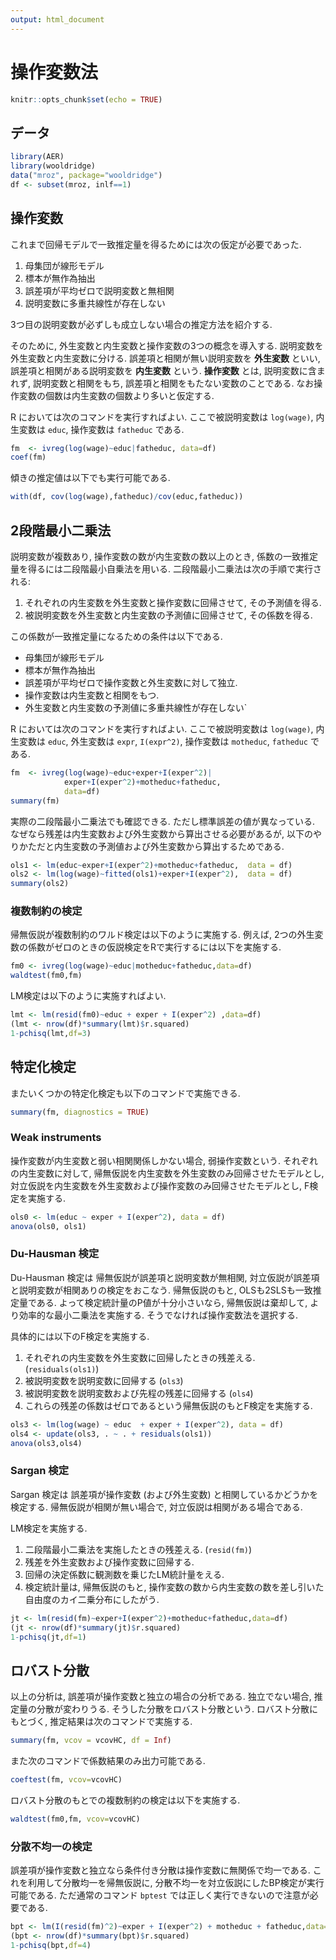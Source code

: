 ```yaml
---
output: html_document
---
```

# 操作変数法

```r
knitr::opts_chunk$set(echo = TRUE)
```

## データ
```r
library(AER)
library(wooldridge)
data("mroz", package="wooldridge")
df <- subset(mroz, inlf==1)
```

## 操作変数
これまで回帰モデルで一致推定量を得るためには次の仮定が必要であった.

1. 母集団が線形モデル
2. 標本が無作為抽出
3. 誤差項が平均ゼロで説明変数と無相関
4. 説明変数に多重共線性が存在しない

3つ目の説明変数が必ずしも成立しない場合の推定方法を紹介する.

そのために, 外生変数と内生変数と操作変数の3つの概念を導入する.
説明変数を外生変数と内生変数に分ける.
誤差項と相関が無い説明変数を **外生変数** といい,
誤差項と相関がある説明変数を **内生変数** という.
**操作変数** とは, 説明変数に含まれず, 説明変数と相関をもち, 誤差項と相関をもたない変数のことである.
なお操作変数の個数は内生変数の個数より多いと仮定する.

R においては次のコマンドを実行すればよい.
ここで被説明変数は `log(wage)`,
内生変数は `educ`,
操作変数は `fatheduc` である.

```r
fm  <- ivreg(log(wage)~educ|fatheduc, data=df)
coef(fm)
```

傾きの推定値は以下でも実行可能である.
```r
with(df, cov(log(wage),fatheduc)/cov(educ,fatheduc))
```

## 2段階最小二乗法
説明変数が複数あり, 操作変数の数が内生変数の数以上のとき, 係数の一致推定量を得るには二段階最小自乗法を用いる.
二段階最小二乗法は次の手順で実行される:

1. それぞれの内生変数を外生変数と操作変数に回帰させて, その予測値を得る.
2. 被説明変数を外生変数と内生変数の予測値に回帰させて, その係数を得る.

この係数が一致推定量になるための条件は以下である.

+ 母集団が線形モデル
+ 標本が無作為抽出
+ 誤差項が平均ゼロで操作変数と外生変数に対して独立.
+ 操作変数は内生変数と相関をもつ.
+ 外生変数と内生変数の予測値に多重共線性が存在しない`

R においては次のコマンドを実行すればよい.
ここで被説明変数は `log(wage)`,
内生変数は `educ`, 外生変数は `expr`, `I(expr^2)`,
操作変数は `motheduc`, `fatheduc` である.

```r
fm  <- ivreg(log(wage)~educ+exper+I(exper^2)|
            exper+I(exper^2)+motheduc+fatheduc,
            data=df)
summary(fm)
```

実際の二段階最小二乗法でも確認できる.
ただし標準誤差の値が異なっている.
なぜなら残差は内生変数および外生変数から算出させる必要があるが,
以下のやりかただと内生変数の予測値および外生変数から算出するためである.

```r
ols1 <- lm(educ~exper+I(exper^2)+motheduc+fatheduc,  data = df)
ols2 <- lm(log(wage)~fitted(ols1)+exper+I(exper^2),  data = df)
summary(ols2)
```

### 複数制約の検定

帰無仮説が複数制約のワルド検定は以下のように実施する.
例えば, 2つの外生変数の係数がゼロのときの仮説検定をRで実行するには以下を実施する.

```r
fm0 <- ivreg(log(wage)~educ|motheduc+fatheduc,data=df)
waldtest(fm0,fm)
```

LM検定は以下のように実施すればよい.
```r
lmt <- lm(resid(fm0)~educ + exper + I(exper^2) ,data=df)
(lmt <- nrow(df)*summary(lmt)$r.squared)
1-pchisq(lmt,df=3)
```

## 特定化検定
またいくつかの特定化検定も以下のコマンドで実施できる.
```r
summary(fm, diagnostics = TRUE)
```

### Weak instruments
操作変数が内生変数と弱い相関関係しかない場合, 弱操作変数という.
それぞれの内生変数に対して, 
帰無仮説を内生変数を外生変数のみ回帰させたモデルとし,
対立仮説を内生変数を外生変数および操作変数のみ回帰させたモデルとし, F検定を実施する.

```r
ols0 <- lm(educ ~ exper + I(exper^2), data = df)
anova(ols0, ols1)
```

### Du-Hausman 検定
Du-Hausman 検定は
帰無仮説が誤差項と説明変数が無相関, 対立仮説が誤差項と説明変数が相関ありの検定をおこなう.
帰無仮説のもと, OLSも2SLSも一致推定量である.
よって検定統計量のP値が十分小さいなら,
帰無仮説は棄却して, より効率的な最小二乗法を実施する.
そうでなければ操作変数法を選択する.

具体的には以下のF検定を実施する.

1. それぞれの内生変数を外生変数に回帰したときの残差える. (`residuals(ols1)`)
2. 被説明変数を説明変数に回帰する (`ols3`)
3. 被説明変数を説明変数および先程の残差に回帰する (`ols4`)
4. これらの残差の係数はゼロであるという帰無仮説のもとF検定を実施する.
```r
ols3 <- lm(log(wage) ~ educ  + exper + I(exper^2), data = df)
ols4 <- update(ols3, . ~ . + residuals(ols1))
anova(ols3,ols4)
```

### Sargan 検定
Sargan 検定は
誤差項が操作変数 (および外生変数) と相関しているかどうかを検定する.
帰無仮説が相関が無い場合で, 対立仮説は相関がある場合である.

LM検定を実施する.

1. 二段階最小二乗法を実施したときの残差える. (`resid(fm)`)
2. 残差を外生変数および操作変数に回帰する. 
3. 回帰の決定係数に観測数を乗じたLM統計量をえる.
4. 検定統計量は, 帰無仮説のもと, 操作変数の数から内生変数の数を差し引いた自由度のカイ二乗分布にしたがう.

```r
jt <- lm(resid(fm)~exper+I(exper^2)+motheduc+fatheduc,data=df)
(jt <- nrow(df)*summary(jt)$r.squared)
1-pchisq(jt,df=1)
```

## ロバスト分散
以上の分析は, 誤差項が操作変数と独立の場合の分析である.
独立でない場合, 推定量の分散が変わりうる.
そうした分散をロバスト分散という.
ロバスト分散にもとづく, 推定結果は次のコマンドで実施する.
```r
summary(fm, vcov = vcovHC, df = Inf)
```

また次のコマンドで係数結果のみ出力可能である.
```r
coeftest(fm, vcov=vcovHC)
```

ロバスト分散のもとでの複数制約の検定は以下を実施する.
```r
waldtest(fm0,fm, vcov=vcovHC)
```


### 分散不均一の検定
誤差項が操作変数と独立なら条件付き分散は操作変数に無関係で均一である.
これを利用して分散均一を帰無仮説に, 分散不均一を対立仮説にしたBP検定が実行可能である.
ただ通常のコマンド `bptest` では正しく実行できないので注意が必要である.

```r
bpt <- lm(I(resid(fm)^2)~exper + I(exper^2) + motheduc + fatheduc,data=df)
(bpt <- nrow(df)*summary(bpt)$r.squared)
1-pchisq(bpt,df=4)
```


